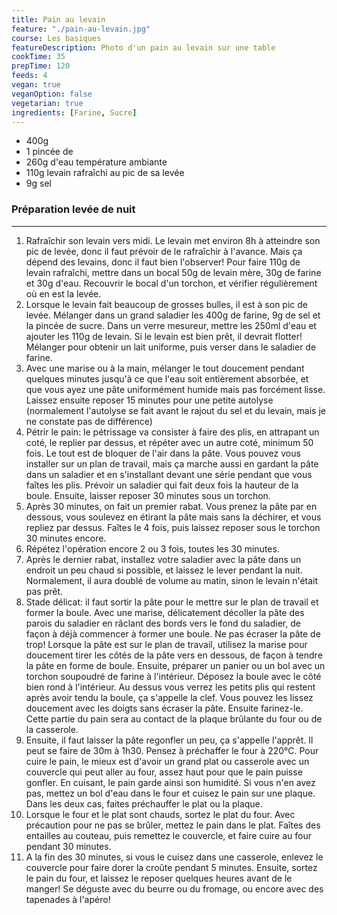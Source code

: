 ```yaml
---
title: Pain au levain
feature: "./pain-au-levain.jpg"
course: Les basiques
featureDescription: Photo d'un pain au levain sur une table
cookTime: 35
prepTime: 120
feeds: 4
vegan: true
veganOption: false
vegetarian: true
ingredients: [Farine, Sucre]
---
```


<Ingredients>

- 400g <Ing id="farine"/>
- 1 pincée de <Ing id="sucre"/>
- 260g d'eau température ambiante
- 110g levain rafraîchi au pic de sa levée
- 9g sel

</Ingredients>

### Préparation levée de nuit
---

1. Rafraîchir son levain vers midi. Le levain met environ 8h à atteindre son pic de levée, donc il faut prévoir de le rafraîchir à l'avance. Mais ça dépend des levains, donc il faut bien l'observer! Pour faire 110g de levain rafraîchi, mettre dans un bocal 50g de levain mère, 30g de farine et 30g d'eau. Recouvrir le bocal d'un torchon, et vérifier régulièrement où en est la levée.
2. Lorsque le levain fait beaucoup de grosses bulles, il est à son pic de levée. Mélanger dans un grand saladier les 400g de farine, 9g de sel et la pincée de sucre. Dans un verre mesureur, mettre les 250ml d'eau et ajouter les 110g de levain. Si le levain est bien prêt, il devrait flotter! Mélanger pour obtenir un lait uniforme, puis verser dans le saladier de farine.
3. Avec une marise ou à la main, mélanger le tout doucement pendant quelques minutes jusqu'à ce que l'eau soit entièrement absorbée, et que vous ayez une pâte uniformément humide mais pas forcément lisse. Laissez ensuite reposer 15 minutes pour une petite autolyse (normalement l'autolyse se fait avant le rajout du sel et du levain, mais je ne constate pas de différence)
4. Pétrir le pain: le pétrissage va consister à faire des plis, en attrapant un coté, le replier par dessus, et répéter avec un autre coté, minimum 50 fois. Le tout est de bloquer de l'air dans la pâte. Vous pouvez vous installer sur un plan de travail, mais ça marche aussi en gardant la pâte dans un saladier et en s'installant devant une série pendant que vous faîtes les plis. Prévoir un saladier qui fait deux fois la hauteur de la boule. Ensuite, laisser reposer 30 minutes sous un torchon.
5. Après 30 minutes, on fait un premier rabat. Vous prenez la pâte par en dessous, vous soulevez en étirant la pâte mais sans la déchirer, et vous repliez par dessus. Faîtes le 4 fois, puis laissez reposer sous le torchon 30 minutes encore.
6. Répétez l'opération encore 2 ou 3 fois, toutes les 30 minutes.
7. Après le dernier rabat, installez votre saladier avec la pâte dans un endroit un peu chaud si possible, et laissez le lever pendant la nuit. Normalement, il aura doublé de volume au matin, sinon le levain n'était pas prêt.
8. Stade délicat: il faut sortir la pâte pour le mettre sur le plan de travail et former la boule. Avec une marise, délicatement décoller la pâte des parois du saladier en râclant des bords vers le fond du saladier, de façon à déjà commencer à former une boule. Ne pas écraser la pâte de trop! Lorsque la pâte est sur le plan de travail, utilisez la marise pour doucement tirer les côtés de la pâte vers en dessous, de façon à tendre la pâte en forme de boule. Ensuite, préparer un panier ou un bol avec un torchon soupoudré de farine à l'intérieur. Déposez la boule avec le côté bien rond à l'intérieur. Au dessus vous verrez les petits plis qui restent après avoir tendu la boule, ça s'appelle la clef. Vous pouvez les lissez doucement avec les doigts sans écraser la pâte. Ensuite farinez-le. Cette partie du pain sera au contact de la plaque brûlante du four ou de la casserole.
9. Ensuite, il faut laisser la pâte regonfler un peu, ça s'appelle l'apprêt. Il peut se faire de 30m à 1h30. Pensez à préchaffer le four à 220°C. Pour cuire le pain, le mieux est d'avoir un grand plat ou casserole avec un couvercle qui peut aller au four, assez haut pour que le pain puisse gonfler. En cuisant, le pain garde ainsi son humidité. Si vous n'en avez pas, mettez un bol d'eau dans le four et cuisez le pain sur une plaque. Dans les deux cas, faites préchauffer le plat ou la plaque.
10. Lorsque le four et le plat sont chauds, sortez le plat du four. Avec précaution pour ne pas se brûler, mettez le pain dans le plat. Faîtes des entailles au couteau, puis remettez le couvercle, et faire cuire au four pendant 30 minutes.
11. A la fin des 30 minutes, si vous le cuisez dans une casserole, enlevez le couvercle pour faire dorer la croûte pendant 5 minutes. Ensuite, sortez le pain du four, et laissez le reposer quelques heures avant de le manger! Se déguste avec du beurre ou du fromage, ou encore avec des tapenades à l'apéro!
